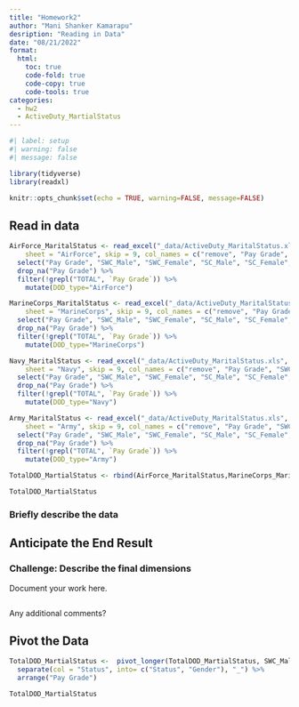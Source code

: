 ```yaml
---
title: "Homework2"
author: "Mani Shanker Kamarapu"
desription: "Reading in Data"
date: "08/21/2022"
format:
  html:
    toc: true
    code-fold: true
    code-copy: true
    code-tools: true
categories:
  - hw2
  - ActiveDuty_MartialStatus
---
```


```r
#| label: setup
#| warning: false
#| message: false

library(tidyverse)
library(readxl)

knitr::opts_chunk$set(echo = TRUE, warning=FALSE, message=FALSE)
```

## Read in data

```r

AirForce_MaritalStatus <- read_excel("_data/ActiveDuty_MaritalStatus.xls", 
    sheet = "AirForce", skip = 9, col_names = c("remove", "Pay Grade", "SWC_Male", "SWC_Female", "SWC_Total", "SC_Male", "SC_Female", "SC_Total", "JSM_Male", "JSM_Female", "JSM_Total", "CM_Male", "CM_Female", "CM_Total", "Male", "Female", "Total")) %>%
  select("Pay Grade", "SWC_Male", "SWC_Female", "SC_Male", "SC_Female", "JSM_Male", "JSM_Female", "CM_Male", "CM_Female") %>%
  drop_na("Pay Grade") %>%
  filter(!grepl("TOTAL", `Pay Grade`)) %>%
    mutate(DOD_type="AirForce")

MarineCorps_MaritalStatus <- read_excel("_data/ActiveDuty_MaritalStatus.xls", 
    sheet = "MarineCorps", skip = 9, col_names = c("remove", "Pay Grade", "SWC_Male", "SWC_Female", "SWC_Total", "SC_Male", "SC_Female", "SC_Total", "JSM_Male", "JSM_Female", "JSM_Total", "CM_Male", "CM_Female", "CM_Total", "M_Male", "M_Female", "M_Total")) %>%
  select("Pay Grade", "SWC_Male", "SWC_Female", "SC_Male", "SC_Female", "JSM_Male", "JSM_Female", "CM_Male", "CM_Female") %>%
  drop_na("Pay Grade") %>%
  filter(!grepl("TOTAL", `Pay Grade`)) %>%
    mutate(DOD_type="MarineCorps")

Navy_MaritalStatus <- read_excel("_data/ActiveDuty_MaritalStatus.xls", 
    sheet = "Navy", skip = 9, col_names = c("remove", "Pay Grade", "SWC_Male", "SWC_Female", "SWC_Total", "SC_Male", "SC_Female", "SC_Total", "JSM_Male", "JSM_Female", "JSM_Total", "CM_Male", "CM_Female", "CM_Total", "N_Male", "N_Female", "N_Total")) %>%
  select("Pay Grade", "SWC_Male", "SWC_Female", "SC_Male", "SC_Female", "JSM_Male", "JSM_Female", "CM_Male", "CM_Female") %>%
  drop_na("Pay Grade") %>%
  filter(!grepl("TOTAL", `Pay Grade`)) %>%
    mutate(DOD_type="Navy")

Army_MaritalStatus <- read_excel("_data/ActiveDuty_MaritalStatus.xls", 
    sheet = "Army", skip = 9, col_names = c("remove", "Pay Grade", "SWC_Male", "SWC_Female", "SWC_Total", "SC_Male", "SC_Female", "SC_Total", "JSM_Male", "JSM_Female", "JSM_Total", "CM_Male", "CM_Female", "CM_Total", "Army_Male", "Army_Female", "Army_Total")) %>%
  select("Pay Grade", "SWC_Male", "SWC_Female", "SC_Male", "SC_Female", "JSM_Male", "JSM_Female", "CM_Male", "CM_Female") %>%
  drop_na("Pay Grade") %>%
  filter(!grepl("TOTAL", `Pay Grade`)) %>%
    mutate(DOD_type="Army")

TotalDOD_MartialStatus <- rbind(AirForce_MaritalStatus,MarineCorps_MaritalStatus, Navy_MaritalStatus, Army_MaritalStatus)

TotalDOD_MartialStatus
```

### Briefly describe the data



## Anticipate the End Result




### Challenge: Describe the final dimensions

Document your work here.

```r


```

Any additional comments?

## Pivot the Data

```r
TotalDOD_MartialStatus <-  pivot_longer(TotalDOD_MartialStatus, SWC_Male:CM_Female, names_to = "Status", values_to = "Count") %>% 
  separate(col = "Status", into= c("Status", "Gender"), "_") %>%
  arrange("Pay Grade")

TotalDOD_MartialStatus

```


